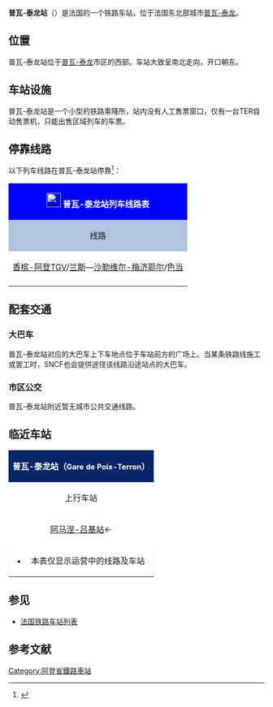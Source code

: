 {{Infobox station
| name          =[[File:Sncf-logo.svg|32x32px]]普瓦-泰龙站<br>Gare de Poix-Terron
| type          = [[法国铁路|法国铁路]]
| image = File:Poix-Terron (Ardennes) gare, l'entrée.JPG
|image_caption = 普瓦-泰龙站
| address       = {{FRA}}[[阿登省|阿登省]][[普瓦-泰龙|普瓦-泰龙]]
| latd          = 49
| latm          = 39
| lats          = 00
| latNS         = N
| longd         = 4
| longm         = 38
| longs         = 11
| longEW        = E
| operator = [[File:Sncf-logo.svg|32x32px]]
| coordinates_display = yes
| iso_region    = FR
| line          = 
* [[苏瓦松－日韦铁路|苏瓦松－日韦铁路]]
| platform      = 2
| tracks        = 2
| elevation = 178米
| opened        = 1858年9月15日
| rebuilt =
| status = 使用中
| closed        = 
| passengers= 约6.2万人次<ref>{{Cite web|url=https://ressources.data.sncf.com/explore/dataset/frequentation-gares/?sort=voyageurs_2014&q=poix|title=Fréquentation en gares|accessdate=2016-11-13|author=SNCF|date=|language=法语|publisher=SNCF Open Data|archive-date=2016-11-13|archive-url=https://web.archive.org/web/20161113182806/https://ressources.data.sncf.com/explore/dataset/frequentation-gares/?sort=voyageurs_2014&q=poix|dead-url=no}}</ref>
| pass_year= 2015年
| station_type = 乘降所
| connections = 
| route_map =
| map_locator   = 
| note =
}}

'''普瓦-泰龙站'''（{{lang-fr|Gare de Poix-Terron}}）是法国的一个铁路车站，位于法国东北部城市[[普瓦-泰龙|普瓦-泰龙]]。

==位置==

普瓦-泰龙站位于[[普瓦-泰龙|普瓦-泰龙]]市区的西部。车站大致呈南北走向，开口朝东。

==车站设施==

普瓦-泰龙站是一个小型的铁路乘降所，站内没有人工售票窗口，仅有一台TER自动售票机，只能出售区域列车的车票。

== 停靠线路 ==

{{动态列表|最后更新时间：2016年5月5日。本章节内容仅供参考，不排除临时性的变更。欢迎修正和补充}}

以下列车线路在普瓦-泰龙站停靠<ref>{{Cite web|url=http://www.ter.sncf.com/champagne-ardenne/gares/87172171/Poix-Terron/pratique|title=普瓦-泰龙站实用信息及实时列车时刻表|accessdate=2016-05-05|author=SNCF|date=|language=法语|publisher=SNCF|archive-date=2016-12-16|archive-url=https://web.archive.org/web/20161216193908/http://www.ter.sncf.com/champagne-ardenne/gares/87172171/Poix-Terron/pratique|dead-url=no}}</ref>：

{| class="wikitable mw-collapsible" 
|colspan="5" style="background:#0000FF" align="center" |[[File:Sncf-logo.svg|28x28px]] <font color=#FFFFFF>'''普瓦-泰龙站列车线路表'''</font>
|-
!style="background:#B0C4DE"| 线路
!style="background:#B0C4DE"|车种
!style="background:#B0C4DE"|上一站
!style="background:#B0C4DE"|下一站
!style="background:#B0C4DE"|大致运行频率{{noteTag|name=noteA}}
|-
|[[香槟-阿登TGV站|香槟-阿登TGV]]/[[兰斯站|兰斯]]—[[沙勒维尔-梅济耶尔站|沙勒维尔-梅济耶尔]]/[[色当站|色当]]
| rowspan="1" align="center"|[[File:Logo_TER.svg|37x37px]]
|[[勒泰勒站|勒泰勒]]/[[阿马涅-吕基站|阿马涅-吕基]]
|[[沙勒维尔-梅济耶尔站|沙勒维尔-梅济耶尔]]
|每天7趟左右
|-
|colspan="5" style="background:#FFFFFF"|{{noteFoot|1=
{{noteTag|name=noteA|1=在本栏中，往返1次为"1趟"；除特别标明外，其数据仅工作日有效，周末及节假日列车数量可能会减少}}
}}
|}

==配套交通==

===大巴车===

普瓦-泰龙站对应的大巴车上下车地点位于车站前方的广场上。当某条铁路线施工或罢工时，SNCF也会提供途径该线路沿途站点的大巴车。

===市区公交===

普瓦-泰龙站附近暂无城市公共交通线路。

==临近车站==

{|class="wikitable mw-collapsible" style="margin: 0 auto; width:58em;"
|colspan="3"  style="background:#082567" align="center"|<font color=#FFFFFF>'''普瓦-泰龙站（<span style="font-size:11pt;">Gare de Poix-Terron</span>）'''</font>
|-
!上行车站
!线路
!下行车站
|-
|align="center" |[[阿马涅-吕基站|阿马涅-吕基站]]←
|align="center" |'''[[苏瓦松－日韦铁路|苏瓦松－日韦铁路]]'''
|align="center" |→[[莫翁站|莫翁站]]
|-
|colspan="3" style="background:#FFFFFF"|
*本表仅显示运营中的线路及车站
|}

==参见==
* [[法国铁路车站列表|法国铁路车站列表]]

== 参考文献 ==
{{Reflist}}

[[Category:阿登省鐵路車站|Category:阿登省鐵路車站]]